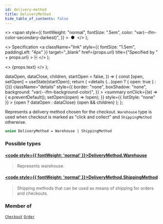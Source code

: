 ```yaml
---
id: delivery-method
title: DeliveryMethod
hide_table_of_contents: false
---
```


  <>
    <span
      style={{
        fontWeight: "normal",
        fontSize: ".5em",
        color: "var(--ifm-color-secondary-darkest)",
      }}
    >
      &nbsp;●&nbsp;
    </span>
  </>
);

  <>
    Specification
    <a
      className="link"
      style={{ fontSize: "1.5em", paddingLeft: "4px" }}
      target="\_blank"
      href={props.url}
      title={"Specified by " + props.url}
    >
      ⎘
    </a>
  </>
);

  <>
    <span className={props.class}>{props.text}</span>
  </>
);


  dataOpen,
  dataClose,
  children,
  startOpen = false,
}) => {
  const [open, setOpen] = useState(startOpen);
  return (
    <details
      {...(open ? { open: true } : {})}
      className="details"
      style={{
        border: "none",
        boxShadow: "none",
        background: "var(--ifm-background-color)",
      }}
    >
      <summary
        onClick={(e) => {
          e.preventDefault();
          setOpen((open) => !open);
        }}
        style={{ listStyle: "none" }}
      >
        {open ? dataOpen : dataClose}
      </summary>
      {open && children}
    </details>
  );
};

Represents a delivery method chosen for the checkout. `Warehouse` type is used when checkout is marked as "click and collect" and `ShippingMethod` otherwise.

<Badge text="Added in Saleor 3.1" class="secondary margin-bottom--sm" />

```graphql
union DeliveryMethod = Warehouse | ShippingMethod
```

### Possible types

#### [<code style={{ fontWeight: 'normal' }}>DeliveryMethod.<b>Warehouse</b></code>](../../../api-reference/products/objects/warehouse) <Badge class="badge badge--secondary" text="object"/>

> Represents warehouse.

#### [<code style={{ fontWeight: 'normal' }}>DeliveryMethod.<b>ShippingMethod</b></code>](../../../api-reference/shipping/objects/shipping-method) <Badge class="badge badge--secondary" text="object"/>

> Shipping methods that can be used as means of shipping for orders and checkouts.

### Member of

[`Checkout`](../../../api-reference/checkout/objects/checkout) <Badge class="badge badge--secondary" text="object"/><Bullet />[`Order`](../../../api-reference/orders/objects/order) <Badge class="badge badge--secondary" text="object"/>
